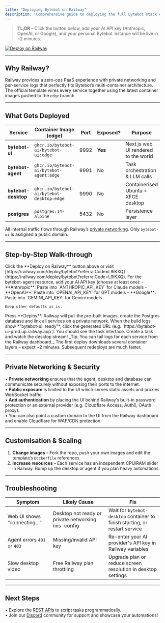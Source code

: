```yaml
---
title: "Deploying Bytebot on Railway"
description: "Comprehensive guide to deploying the full Bytebot stack on Railway using the official 1-click template"
---
```


> **TL;DR –** Click the button below, add your AI API key (Anthropic, OpenAI, or Google), and your personal Bytebot instance will be live in ~2 minutes.

[![Deploy on Railway](https://railway.com/button.svg)](https://railway.com/deploy/bytebot?referralCode=L9lKXQ)

---

## Why Railway?

Railway provides a zero-ops PaaS experience with private networking and per-service logs that perfectly fits Bytebot’s multi-container architecture. The official template wires every service together using the latest container images pushed to the `edge` branch.

---

## What Gets Deployed

| Service          | Container Image (edge)                                               | Port | Exposed? | Purpose                              |
| ---------------- | -------------------------------------------------------------------- | ---- | -------- | ------------------------------------ |
| **bytebot-ui**   | `ghcr.io/bytebot-ai/bytebot-ui:edge`                                 | 9992 | **Yes**  | Next.js web UI rendered to the world |
| **bytebot-agent**| `ghcr.io/bytebot-ai/bytebot-agent:edge`                              | 9991 | No       | Task orchestration & LLM calls       |
| **bytebot-desktop**| `ghcr.io/bytebot-ai/bytebot-desktop:edge`                          | 9990 | No       | Containerised Ubuntu + XFCE desktop  |
| **postgres**     | `postgres:14-alpine`                                                 | 5432 | No       | Persistence layer                    |

All internal traffic flows through Railway’s [private networking](https://docs.railway.com/guides/private-networking). Only `bytebot-ui` is assigned a public domain.

---

## Step-by-Step Walk-through

<Steps>
  <Step title="1. Open the Template">
    Click the **Deploy on Railway** button above or visit [https://railway.com/deploy/bytebot?referralCode=L9lKXQ](https://railway.com/deploy/bytebot?referralCode=L9lKXQ).
  </Step>
  <Step title="2. Configure Environment">
    For the bytebot-agent resource, add your AI API key (choose at least one):
    - **Anthropic**: Paste into `ANTHROPIC_API_KEY` for Claude models
    - **OpenAI**: Paste into `OPENAI_API_KEY` for GPT models
    - **Google**: Paste into `GEMINI_API_KEY` for Gemini models
    
    Keep other defaults as is.
  </Step>
  <Step title="3. Kick off the Deployment">
    Press **Deploy**. Railway will pull the pre-built images, create the Postgres database and link all services on a private network.
  </Step>
  <Step title="4. Launch Bytebot">
    When the build logs show *"bytebot-ui: ready"*, click the generated URL (e.g. `https://bytebot-ui-prod.up.railway.app`). You should see the task interface. Create a task and watch the desktop stream!  
    _Tip: You can tail logs for each service from the Railway dashboard._
  </Step>
</Steps>

<Note>
  The first deploy downloads several container layers – expect ~2 minutes. Subsequent redeploys are much faster.
</Note>

---

## Private Networking & Security

• **Private networking** ensures that the agent, desktop and database can communicate securely without exposing their ports to the internet.  
• **Public exposure** is limited to the UI which serves static assets and proxies WebSocket traffic.  
• **Add authentication** by placing the UI behind Railway’s built-in password protection or an external provider (e.g. Cloudflare Access, Auth0, OAuth proxy).  
• You can also point a custom domain to the UI from the Railway dashboard and enable Cloudflare for WAF/CDN protection.

---

## Customisation & Scaling

1. **Change images** – Fork the repo, push your own images and edit the template’s `Dockerfile` references.  
2. **Increase resources** – Each service has an independent CPU/RAM slider in Railway. Bump up the desktop or agent if you plan heavy automations.  

---

## Troubleshooting

| Symptom | Likely Cause | Fix |
| ------- | ------------ | ---- |
| Web UI shows “connecting…” | Desktop not ready or private networking mis-config | Wait for `bytebot-desktop` container to finish starting, or restart service |
| Agent errors `401` or `403` | Missing/invalid API key | Re-enter your AI provider's API key in Railway variables |
| Slow desktop video | Free Railway plan throttling | Upgrade plan or reduce screen resolution in desktop settings |

---

## Next Steps

• Explore the [REST APIs](/api-reference/introduction) to script tasks programmatically.  
• Join our [Discord](https://discord.com/invite/zcb5wA2t4u) community for support and showcase your automations!
